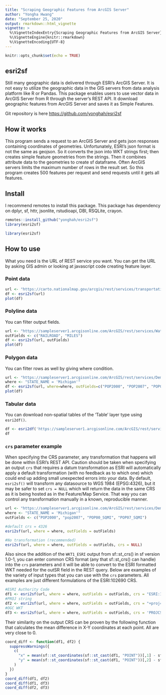 ```yaml
---
title: "Scraping Geographic Features from ArcGIS Server"
author: "Yongha Hwang"
date: "September 25, 2020"
output: rmarkdown::html_vignette
vignette: >
  %\VignetteIndexEntry{Scraping Geographic Features from ArcGIS Server}
  %\VignetteEngine{knitr::rmarkdown}
  %\VignetteEncoding{UTF-8}
---
```


```r
knitr::opts_chunk$set(echo = TRUE)
```

## esri2sf

Still many geographic data is delivered through ESRI's ArcGIS Server. It is not easy to utilize the geographic data in the GIS servers from data analysis platform like R or Pandas. This package enables users to use vector data in ArcGIS Server from R through the server's REST API. It download geographic features from ArcGIS Server and saves it as Simple Features. 

Git repository is here [https://github.com/yonghah/esri2sf](https://github.com/yonghah/esri2sf)


## How it works

This program sends a request to an ArcGIS Server and gets json responses containing coordinates of geometries. Unfortunately, ESRI's json format is not the same as geojson. So it converts the json into WKT strings first; then creates simple feature geometries from the strings. Then it combines attribute data to the geometries to create sf dataframe. Often ArcGIS servers limits the maximum number of rows in the result set. So this program creates 500 features per request and send requests until it gets all features. 

## Install

I recommend remotes to install this package. This package has dependency on dplyr, sf, httr, jsonlite, rstudioapi, DBI, RSQLite, crayon.

```r
remotes::install_github("yonghah/esri2sf")
library(esri2sf)
```

```r
library(esri2sf)
```

## How to use

What you need is the URL of REST service you want. You can get the URL by asking GIS admin or looking at javascript code creating feature layer.

### Point data

```r
url <- "https://carto.nationalmap.gov/arcgis/rest/services/transportation/MapServer/15"
df <- esri2sf(url)
plot(df)
```

### Polyline data

You can filter output fields.

```r
url <- "https://sampleserver1.arcgisonline.com/ArcGIS/rest/services/WaterTemplate/LocalGovernmentInfrastructureBasemap/MapServer/112"
outFields <- c("RAILROAD", "MILES")
df <- esri2sf(url, outFields)
plot(df)
```


### Polygon data

You can filter rows as well by giving where condition.

```r
url <- "https://sampleserver1.arcgisonline.com/ArcGIS/rest/services/Demographics/ESRI_Census_USA/MapServer/3"
where <- "STATE_NAME = 'Michigan'"
df <- esri2sf(url, where=where, outFields=c("POP2000", "POP2007", "POP00_SQMI", "POP07_SQMI"))
plot(df)
```



### Tabular data

You can download non-spatial tables of the 'Table' layer type using `esri2df()`.

```r
df <- esri2df('https://sampleserver1.arcgisonline.com/ArcGIS/rest/services/WaterTemplate/WaterDistributionInventoryReport/MapServer/5', objectIds = paste(1:50, collapse = ","))
df
```


### `crs` parameter example

When specifying the CRS parameter, any transformation that happens will be done within ESRI's REST API. Caution should be taken when specifying an output `crs` that requires a datum transformation as ESRI will automatically apply a default transformation (with no feedback as to which one) which could end up adding small unexpected errors into your data. By default, `esri2sf()` will transform any datasource to WGS 1984 (EPSG:4326), but it may be safer to set `crs = NULL` which will return the data in the same CRS as it is being hosted as in the Feature/Map Service. That way you can control any transformation manually in a known, reproducible manner. 

```r
url <- "https://sampleserver1.arcgisonline.com/ArcGIS/rest/services/Demographics/ESRI_Census_USA/MapServer/3"
where <- "STATE_NAME = 'Michigan'"
outFields <- c("POP2000", "pop2007", "POP00_SQMI", "POP07_SQMI")

#default crs = 4326
esri2sf(url, where = where, outFields = outFields) 

#No transformation (recommended)
esri2sf(url, where = where, outFields = outFields, crs = NULL)
```


Also since the addition of the `WKT1_ESRI` output from sf::st_crs() in sf version 1.0-1, you can enter common CRS format (any that sf::st_crs() can handle) into the `crs` parameters and it will be able to convert to the ESRI formatted WKT needed for the outSR field in the REST query. Below are examples of the variety of input types that you can use with the `crs` parameters. All examples are just different formulations of the ESRI:102690 CRS.

```r
#ESRI Authority Code
df1 <- esri2sf(url, where = where, outFields = outFields, crs = "ESRI:102690")
#PROJ string
df2 <- esri2sf(url, where = where, outFields = outFields, crs = "+proj=lcc +lat_1=42.1 +lat_2=43.66666666666666 +lat_0=41.5 +lon_0=-84.36666666666666 +x_0=4000000 +y_0=0 +datum=NAD83 +units=us-ft +no_defs")
#OGC WKT
df3 <- esri2sf(url, where = where, outFields = outFields, crs = 'PROJCS["NAD_1983_StatePlane_Michigan_South_FIPS_2113_Feet",GEOGCS["GCS_North_American_1983",DATUM["North_American_Datum_1983",SPHEROID["GRS_1980",6378137,298.257222101]],PRIMEM["Greenwich",0],UNIT["Degree",0.017453292519943295]],PROJECTION["Lambert_Conformal_Conic_2SP"],PARAMETER["False_Easting",13123333.33333333],PARAMETER["False_Northing",0],PARAMETER["Central_Meridian",-84.36666666666666],PARAMETER["Standard_Parallel_1",42.1],PARAMETER["Standard_Parallel_2",43.66666666666666],PARAMETER["Latitude_Of_Origin",41.5],UNIT["Foot_US",0.30480060960121924],AUTHORITY["EPSG","102690"]]')
```

Their similarity on the output CRS can be proven by the following function that calculates the mean difference in X-Y coordinates at each point. All are very close to 0.
```r
coord_diff <- function(df1, df2) {
  suppressWarnings({
    c(
      "x" = mean(sf::st_coordinates(sf::st_cast(df1, "POINT"))[,1] - sf::st_coordinates(sf::st_cast(df2, "POINT"))[,1]),
      "y" = mean(sf::st_coordinates(sf::st_cast(df1, "POINT"))[,2] - sf::st_coordinates(sf::st_cast(df2, "POINT"))[,2])
    )
  })
}
coord_diff(df1, df2)
coord_diff(df1, df3)
coord_diff(df2, df3)

```


